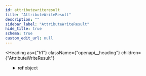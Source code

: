 ```yaml
---
id: attributewriteresult
title: "AttributeWriteResult"
description: ""
sidebar_label: "AttributeWriteResult"
hide_title: true
schema: true
custom_edit_url: null
---
```



<Heading
  as={"h1"}
  className={"openapi__heading"}
  children={"AttributeWriteResult"}
>
</Heading>





<ul>
  <SchemaItem
    collapsible={true}
    className={"schemaItem"}
  >
    <details
      style={{}}
      className={"openapi-markdown__details"}
    >
      <summary
        style={{}}
      >
        <span
          className={"openapi-schema__container"}
        >
          <strong
            className={"openapi-schema__property"}
          >
            ref
          </strong><span
            className={"openapi-schema__name"}
          >
             object
          </span>
        </span>
      </summary><div
        style={{"marginLeft":"1rem"}}
      >
        <SchemaItem
          collapsible={false}
          name={"id"}
          required={false}
          schemaName={"string"}
          qualifierMessage={"**Possible values:** Value must match regular expression `^[0-9A-Za-z]{22}$`"}
          schema={{"pattern":"^[0-9A-Za-z]{22}$","type":"string"}}
        >
          
        </SchemaItem><SchemaItem
          collapsible={false}
          name={"name"}
          required={true}
          schemaName={"string"}
          qualifierMessage={"**Possible values:** Value must match regular expression `^\\w+$`"}
          schema={{"pattern":"^\\w+$","type":"string"}}
        >
          
        </SchemaItem>
      </div>
    </details>
  </SchemaItem><SchemaItem
    collapsible={false}
    name={"failure"}
    required={false}
    schemaName={"string"}
    qualifierMessage={"**Possible values:** [`ASSET_NOT_FOUND`, `ATTRIBUTE_NOT_FOUND`, `INSUFFICIENT_ACCESS`, `INVALID_VALUE`, `INTERCEPTOR_FAILURE`, `STATE_STORAGE_FAILED`, `CANNOT_PROCESS`, `QUEUE_FULL`, `UNKNOWN`]"}
    schema={{"type":"string","enum":["ASSET_NOT_FOUND","ATTRIBUTE_NOT_FOUND","INSUFFICIENT_ACCESS","INVALID_VALUE","INTERCEPTOR_FAILURE","STATE_STORAGE_FAILED","CANNOT_PROCESS","QUEUE_FULL","UNKNOWN"]}}
  >
    
  </SchemaItem>
</ul>
            